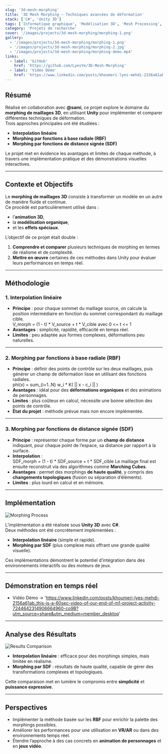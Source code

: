 ```yaml
---
slug: '3d-mesh-morphing'
title: '3D Mesh Morphing — Techniques avancées de déformation'
stack: ['C#', 'Unity 3D']
tags: ['Informatique graphique', 'Modélisation 3D', 'Mesh Processing', 'Morphing']
category: 'Projets de recherche'
cover: '/images/projects/3d-mesh-morphing/morphing-1.png'
gallery:
  - '/images/projects/3d-mesh-morphing/morphing-1.png'
  - '/images/projects/3d-mesh-morphing/morphing-2.jpg'
  - '/images/projects/3d-mesh-morphing/morphing-demo.mp4'
links:
  - label: 'GitHub'
    href: 'https://github.com/LyesYe/3D-Mesh-Morphing'
  - label: 'Vidéo Démo'
    href: 'https://www.linkedin.com/posts/khoumeri-lyes-mehdi-2156a61ab_this-is-a-60sec-video-of-our-end-of-m1-project-activity-7244642314906664960-co9B?utm_source=share&utm_medium=member_desktop'
---
```


## Résumé

Réalisé en collaboration avec **@sami**, ce projet explore le domaine du **morphing de maillages 3D**, en utilisant **Unity** pour implémenter et comparer différentes techniques de déformation.  
Trois approches principales ont été étudiées :  

- **Interpolation linéaire**  
- **Morphing par fonctions à base radiale (RBF)**  
- **Morphing par fonctions de distance signée (SDF)**  

Le projet met en évidence les avantages et limites de chaque méthode, à travers une implémentation pratique et des démonstrations visuelles interactives.

---

## Contexte et Objectifs

Le **morphing de maillages 3D** consiste à transformer un modèle en un autre de manière fluide et continue.  
Ce procédé est particulièrement utilisé dans :  

- l’**animation 3D**,  
- la **modélisation organique**,  
- et les **effets spéciaux**.  

L’objectif de ce projet était double :  
1. **Comprendre et comparer** plusieurs techniques de morphing en termes de réalisme et de complexité.  
2. **Mettre en œuvre** certaines de ces méthodes dans Unity pour évaluer leurs performances en temps réel.  

---

## Méthodologie

### 1. Interpolation linéaire

- **Principe** : pour chaque sommet du maillage source, on calcule la position intermédiaire en fonction du sommet correspondant du maillage cible.  
V_morph = (1 - t) * V_source + t * V_cible avec 0 <= t <= 1
- **Avantages** : simplicité, rapidité, efficacité en temps réel.  
- **Limites** : peu adaptée aux formes complexes, déformations peu naturelles.  

---

### 2. Morphing par fonctions à base radiale (RBF)

- **Principe** : définir des points de contrôle sur les deux maillages, puis générer un champ de déformation lisse en utilisant des fonctions radiales.  
phi(x) = sum_{i=1..N} w_i * K( || x - c_i || )
- **Avantages** : idéal pour des **déformations organiques** et des animations de personnages.  
- **Limites** : plus coûteux en calcul, nécessite une bonne sélection des points de contrôle.  
- **État du projet** : méthode prévue mais non encore implémentée.  

---

### 3. Morphing par fonctions de distance signée (SDF)

- **Principe** : représenter chaque forme par un **champ de distance** indiquant, pour chaque point de l’espace, sa distance par rapport à la surface.  
- **Interpolation** :  
SDF_morph = (1 - t) * SDF_source + t * SDF_cible
  Le maillage final est ensuite reconstruit via des algorithmes comme **Marching Cubes**.  
- **Avantages** : permet des morphings **de haute qualité**, y compris des **changements topologiques** (fusion ou séparation d’éléments).  
- **Limites** : plus lourd en calcul et en mémoire.  

---

## Implémentation

![Morphing Process](/images/projects/3d-mesh-morphing/morphing-1.jpg)

L’implémentation a été réalisée sous **Unity 3D** avec **C#**.  
Deux méthodes ont été concrètement implémentées :  

- **Interpolation linéaire** (simple et rapide).  
- **Morphing par SDF** (plus complexe mais offrant une grande qualité visuelle).  

Ces implémentations démontrent le potentiel d’intégration dans des environnements interactifs ou des moteurs de jeux.  

---

## Démonstration en temps réel

- Vidéo Démo -> 'https://www.linkedin.com/posts/khoumeri-lyes-mehdi-2156a61ab_this-is-a-60sec-video-of-our-end-of-m1-project-activity-7244642314906664960-co9B?utm_source=share&utm_medium=member_desktop'

---

## Analyse des Résultats

![Results Comparison](/images/projects/3d-mesh-morphing/morphing-2.jpg)

- **Interpolation linéaire** : efficace pour des morphings simples, mais limitée en réalisme.  
- **Morphing par SDF** : résultats de haute qualité, capable de gérer des transformations complexes et topologiques.  

Cette comparaison met en lumière le compromis entre **simplicité** et **puissance expressive**.  

---

## Perspectives

- Implémenter la méthode basée sur les **RBF** pour enrichir la palette des morphings possibles.  
- Améliorer les performances pour une utilisation en **VR/AR** ou dans des environnements temps réel.  
- Étendre l’approche à des cas concrets en **animation de personnages** et en **jeux vidéo**.  
